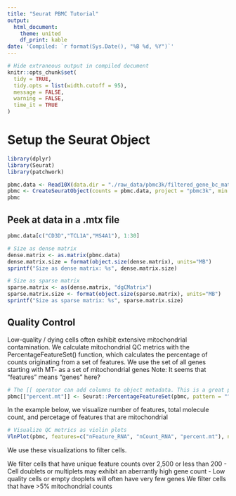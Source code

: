 ```yaml
---
title: "Seurat PBMC Tutorial"
output:
  html_document:
    theme: united
    df_print: kable
date: 'Compiled: `r format(Sys.Date(), "%B %d, %Y")`'
---
```


```r
# Hide extraneous output in compiled document
knitr::opts_chunk$set(
  tidy = TRUE,
  tidy.opts = list(width.cutoff = 95),
  message = FALSE,
  warning = FALSE,
  time_it = TRUE
)
```

# Setup the Seurat Object

```r
library(dplyr)
library(Seurat)
library(patchwork)

pbmc.data <- Read10X(data.dir = "./raw_data/pbmc3k/filtered_gene_bc_matrices/hg19/")
pbmc <- CreateSeuratObject(counts = pbmc.data, project = "pbmc3k", min.cells = 3, min.features = 200)
pbmc

```

## Peek at data in a .mtx file

```r
pbmc.data[c("CD3D","TCL1A","MS4A1"), 1:30]

# Size as dense matrix
dense.matrix <- as.matrix(pbmc.data)
dense.matrix.size = format(object.size(dense.matrix), units="MB")
sprintf("Size as dense matrix: %s", dense.matrix.size)

# Size as sparse matrix
sparse.matrix <- as(dense.matrix, "dgCMatrix")
sparse.matrix.size <- format(object.size(sparse.matrix), units="MB")
sprintf("Size as sparse matrix: %s", sparse.matrix.size)

```

## Quality Control
Low-quality / dying cells often exhibit extensive mitochondrial contamination.
We calculate mitochondrial QC metrics with the PercentageFeatureSet() function, which calculates the percentage of counts originating from a set of features.
We use the set of all genes starting with MT- as a set of mitochondrial genes
Note: It seems that "features" means "genes" here?

```r
# The [[ operator can add columns to object metadata. This is a great place to stash QC stats
pbmc[["percent.mt"]] <- Seurat::PercentageFeatureSet(pbmc, pattern = "^MT-")
```


In the example below, we visualize number of features, total molecule count, and percetage of features that are mitochondrial

```r
# Visualize QC metrics as violin plots
VlnPlot(pbmc, features=c("nFeature_RNA", "nCount_RNA", "percent.mt"), ncol = 3)
```

We use these visualizations to filter cells.

We filter cells that have unique feature counts over 2,500 or less than 200
- Cell doublets or multiplets may exhibit an aberrantly high gene count
- Low quality cells or empty droplets will often have very few genes
We filter cells that have >5% mitochondrial counts






